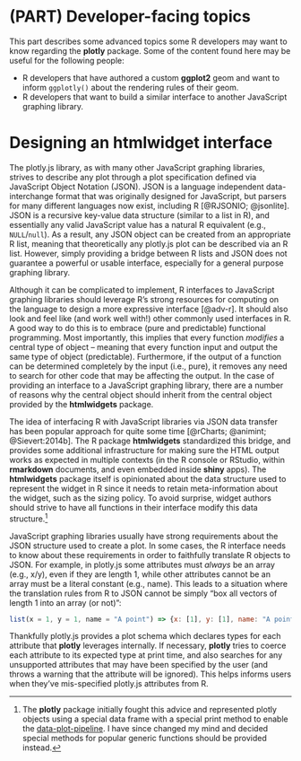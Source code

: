 # (PART) Developer-facing topics {-}

This part describes some advanced topics some R developers may want to know regarding the **plotly** package. Some of the content found here may be useful for the following people:

* R developers that have authored a custom __ggplot2__ geom and want to inform `ggplotly()` about the rendering rules of their geom.
* R developers that want to build a similar interface to another JavaScript graphing library.

# Designing an htmlwidget interface

The plotly.js library, as with many other JavaScript graphing libraries, strives to describe any plot through a plot specification defined via JavaScript Object Notation (JSON). JSON is a language independent data-interchange format that was originally designed for JavaScript, but parsers for many different languages now exist, including R [@RJSONIO; @jsonlite]. JSON is a recursive key-value data structure (similar to a list in R), and essentially any valid JavaScript value has a natural R equivalent (e.g., `NULL`/`null`). As a result, any JSON object can be created from an appropriate R list, meaning that theoretically any plotly.js plot can be described via an R list. However, simply providing a bridge between R lists and JSON does not guarantee a powerful or usable interface, especially for a general purpose graphing library. 

Although it can be complicated to implement, R interfaces to JavaScript graphing libraries should leverage R's strong resources for computing on the language to design a more expressive interface [@adv-r]. It should also look and feel like (and work well with!) other commonly used interfaces in R. A good way to do this is to embrace (pure and predictable) functional programming. Most importantly, this implies that every function _modifies_ a central type of object -- meaning that every function input and output the same type of object (predictable). Furthermore, if the output of a function can be determined completely by the input (i.e., pure), it removes any need to search for other code that may be affecting the output. In the case of providing an interface to a JavaScript graphing library, there are a number of reasons why the central object should inherit from the central object provided by the **htmlwidgets** package.

The idea of interfacing R with JavaScript libraries via JSON data transfer has been popular approach for quite some time [@rCharts; @animint; @Sievert:2014b]. The R package **htmlwidgets** standardized this bridge, and provides some additional infrastructure for making sure the HTML output works as expected in multiple contexts (in the R console or RStudio, within **rmarkdown** documents, and even embedded inside **shiny** apps). The **htmlwidgets** package itself is opinionated about the data structure used to represent the widget in R since it needs to retain meta-information about the widget, such as the sizing policy. To avoid surprise, widget authors should strive to have all functions in their interface modify this data structure.^[The __plotly__ package initially fought this advice and represented plotly objects using a special data frame with a special print method to enable the [data-plot-pipeline](#data-plot-pipeline). I have since changed my mind and decided special methods for popular generic functions should be provided instead.]

JavaScript graphing libraries usually have strong requirements about the JSON structure used to create a plot. In some cases, the R interface needs to know about these requirements in order to faithfully translate R objects to JSON. For example, in plotly.js some attributes must _always_ be an array (e.g., x/y), even if they are length 1, while other attributes cannot be an array must be a literal constant (e.g., name). This leads to a situation where the translation rules from R to JSON cannot be simply "box all vectors of length 1 into an array (or not)":

```javascript
list(x = 1, y = 1, name = "A point") => {x: [1], y: [1], name: "A point"}
```

Thankfully plotly.js provides a plot schema which declares types for each attribute that __plotly__ leverages internally. If necessary, __plotly__ tries to coerce each attribute to its expected type at print time, and also searches for any unsupported attributes that may have been specified by the user (and throws a warning that the attribute will be ignored). This helps informs users when they've mis-specified plotly.js attributes from R.

<!-- TODO:
* using R's data types to provide smart defaults that simply aren't possible with JSON

The **htmlwidgets** package also provides ways for both widget authors and users to extend the functionality of the underlying JavaScript library. In fact, the **plotly** package uses this mechanism to extend the plotly.js graphing library and enable all the material in [Advanced interactive techniques](advanced-interactive-techniques). 
-->